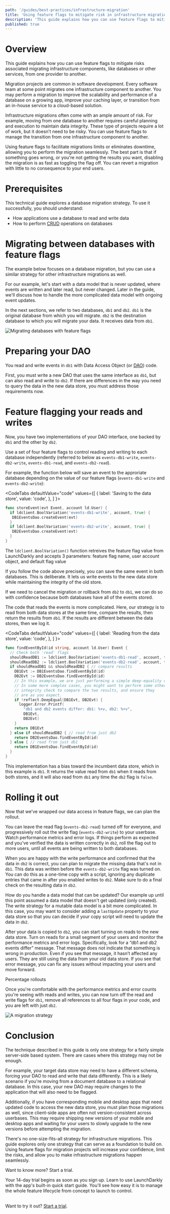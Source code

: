 ```yaml
---
path: '/guides/best-practices/infrastructure-migration'
title: 'Using feature flags to mitigate risk in infrastructure migrations'
description: 'This guide explains how you can use feature flags to mitigate risks associated with infrastructure migrations.'
published: true
---
```


# Overview

This guide explains how you can use feature flags to mitigate risks associated migrating infrastructure components, like databases or other services, from one provider to another.

Migration projects are common in software development. Every software team at some point migrates one infrastructure component to another. You may perform a migration to improve the scalability and performance of a database on a growing app, improve your caching layer, or transition from an in-house service to a cloud-based solution.

Infrastructure migrations often come with an ample amount of risk. For example, moving from one database to another requires careful planning and execution to maintain data integrity. These type of projects require a lot of work, but it doesn’t need to be risky. You can use feature flags to manage the transition from one infrastructure component to another. 

Using feature flags to facilitate migrations limits or eliminates downtime, allowing you to perform the migration seamlessly. The best part is that if something goes wrong, or you're not getting the results you want, disabling the migration is as fast as toggling the flag off. You can revert a migration with little to no consequence to your end users.

# Prerequisites

This technical guide explores a database migration strategy. To use it successfully, you should understand:

* How applications use a database to read and write data
* How to perform [CRUD](https://en.wikipedia.org/wiki/Create,_read,_update_and_delete) operations on databases

# Migrating between databases with feature flags

The example below focuses on a database migration, but you can use a similar strategy for other infrastructure  migrations as well.

For our example, let's start with a data model that is never updated, where events are written and later read, but never changed. Later in the guide, we'll discuss how to handle the more complicated data model with ongoing event updates.

In the next sections, we refer to two databases, `db1` and `db2`. `db1` is the original database from which you will migrate. `db2` is the destination database to which you will migrate your data. It receives data from `db1`.

![Migrating databases with feature flags](../images/database-migration.jpg)

# Preparing your DAO

You read and write events in `db1` with Data Access Object (or [DAO](https://en.wikipedia.org/wiki/Data_access_object)) code.

First, you must write a new DAO that uses the same interface as `db1`, but can also read and write to `db2`. If there are differences in the way you need to query the data in the new data store, you must address those requirements now.

# Feature flagging your reads and writes

Now, you have two implementations of your DAO interface, one backed by `db1` and the other by `db2`.

Use a set of four feature flags to control reading and writing to each database independently (referred to below as `events-db1-write`, `events-db2-write`, `events-db1-read`, and `events-db2-read`).

For example, the function below will save an event to the approriate database depending on the value of our feature flags (`events-db1-write` and `events-db2-write`):

<CodeTabs
  defaultValue="code"
  values={[
    { label: 'Saving to the data store', value: 'code', },
  ]
}>

<CodeTabItem value="code">

```go
func storeEvent(evt Event, account ld.User) {
  if ldclient.BoolVariation('events-db1-write', account, true) {
   DB1EventsDao.createEvent(evt)
  }
  if ldclient.BoolVariation('events-db2-write', account, true) {
   DB2EventsDao.createEvent(evt)
  }
}
```

</CodeTabItem>
</CodeTabs>

<Callout intent="info">
  <CalloutDescription>
    The <code>ldclient.BoolVariation()</code> function retreives the feature flag value from LaunchDarkly and accepts 3 parameters:
    feature flag name, user account object, and default flag value
  </CalloutDescription>
</Callout>

If you follow the code above precisely, you can save the same event in both databases. This is deliberate. It lets us write events to the new data store while maintaining the integrity of the old store.

If we need to cancel the migration or rollback from `db2` to `db1`, we can do so with confidence because both databases have all of the events stored.

The code that reads the events is more complicated. Here, our strategy is to read from both data stores at the same time, compare the results, then return the results from `db1`. If the results are different between the data stores, then we log it.

<CodeTabs
  defaultValue="code"
  values={[
    { label: 'Reading from the data store', value: 'code', },
  ]
}>

<CodeTabItem value="code">

```go
func findEventById(id string, account ld.User) Event {
  // Check both 'read' flags
  shouldReadDB1 := ldclient.BoolVariation('events-db1-read', account, true)
  shouldReadDB2 := ldclient.BoolVariation('events-db2-read', account, true)
  if shouldReadDB1 && shouldReadDB2 { // compare results
    DB1Evt := DB1EventsDao.findEventById(id)
    DB2Evt := DB2EventsDao.findEventById(id)
    // In this example, we are just performing a simple deep-equality check.
    // In some more complex cases, you might want to perform some other
    // integrity check to compare the two results, and ensure they
    // are as you expect.
    if !reflect.DeepEqual(DB1Evt, DB2Evt) {
      logger.Error.Printf(
        "db1 and db2 events differ: db1: %+v, db2: %+v",
        DB1Evt,
        DB2Evt)
    }
    return DB1Evt
  } else if shouldReadDB2 { // read from just db2
    return DB2EventsDao.findEventById(id)
  } else { // read from just db1
    return DB1EventsDao.findEventById(id)
  }
}
```

</CodeTabItem>
</CodeTabs>

This implementation has a bias toward the incumbent data store, which in this example is `db1`. It returns the value read from `db1` when it reads from both stores, and it will also read from `db1` any time the `db2` flag is `false`.

# Rolling it out

Now that we’ve wrapped our data access in feature flags, we can plan the rollout.

You can leave the read flag (`events-db2-read`) turned off for everyone, and progressively roll out the write flag (`events-db2-write`) to your userbase. Watch performance metrics and error logs. If things perform as expected and you've verified the data is written correctly in `db2`, roll the flag out to more users, until all events are being written to both databases.

When you are happy with the write performance and confirmed that the data in `db2` is correct, you can plan to migrate the missing data that's not in `db1`. This data was written before the `events-db2-write` flag was turned on. You can do this as a one-time copy with a script, ignoring any duplicate entries that came in after you enabled writes to `db2`. Make sure to do a final check on the resulting data in `db2`.

<Callout intent="alert">
  <CalloutTitle>
    How do you handle a data model that can be updated?
  </CalloutTitle>
  <CalloutDescription>
    Our example up until this point assumed a data model that doesn't get updated (only created). The write strategy for a mutable data model is a bit more complicated. In this case, you may want to consider adding a <code>lastUpdate</code> property to your data store so that you can decide if your copy script will need to update the data in <code>db2</code>.
  </CalloutDescription>
</Callout>

After your data is copied to `db2`, you can start turning on reads to the new data store. Turn on reads for a small segment of your users and monitor the performance metrics and error logs. Specifically, look for a “db1 and db2 events differ” message. That message does not indicate that something is wrong in production. Even if you see that message, it hasn’t affected any users. They are still using the data from your old data store. If you see that error message, you can fix any issues without impacting your users and move forward.

<LearnMore>
  <LearnMoreLink to="/home/managing-flags/targeting-users#percentage-rollouts">Percentage rollouts</LearnMoreLink>
</LearnMore>

Once you're comfortable with the performance metrics and error counts you're seeing with reads and writes, you can now turn off the read and write flags for `db1`, remove all references to all four flags in your code, and you are left with just `db2`.

![A migration strategy](../images/database-migration-using-ff.jpg)

# Conclusion

The technique described in this guide is only one strategy for a fairly simple server-side based system. There are cases where this strategy may not be enough.

For example, your target data store may need to have a different schema, forcing your DAO to read and write that data differently. This is a likely scenario if you're moving from a document database to a relational database. In this case, your new DAO may require changes to the application that will also need to be flagged.

Additionally, if you have corresponding mobile and desktop apps that need updated code to access the new data store, you must plan those migrations as well, since client-side apps are often not version-consistent across userbases. This may require shipping new versions of your mobile and desktop apps and waiting for your users to slowly upgrade to the new versions before attempting the migration.

There's no one-size-fits-all strategy for infrastructure migrations. This guide explores only one strategy that can serve as a foundation to build on. Using feature flags for migration projects will increase your confidence, limit the risks, and allow you to make infrastructure migrations happen seamlessly.

<Callout intent="primary">
  <CalloutTitle>Want to know more? Start a trial.</CalloutTitle>
  <CalloutDescription>

Your 14-day trial begins as soon as you sign up. Learn to use LaunchDarkly with the app's built-in quick start guide. You'll see how easy it is to manage the whole feature lifecycle from concept to launch to control.<br/><br/>

Want to try it out? [Start a trial](https://launchdarkly.com/start-trial/).

  </CalloutDescription>
</Callout>